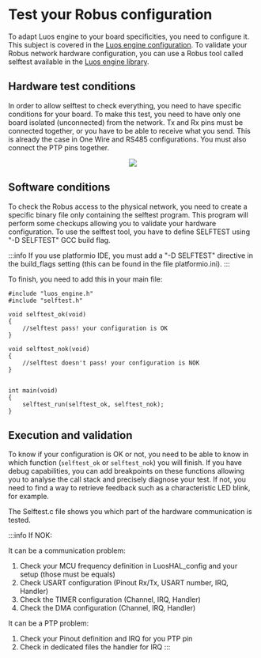 # Test your Robus configuration

To adapt Luos engine to your board specificities, you need to configure it. This subject is covered in the [Luos engine configuration](./mcu).
To validate your Robus network hardware configuration, you can use a Robus tool called selftest available in the <a href="https://github.com/Luos-io/Luos/tree/main/Network/Robus/SelfTest" target="_blank">Luos engine library<IconExternalLink width="10"></IconExternalLink></a>.

## Hardware test conditions

In order to allow selftest to check everything, you need to have specific conditions for your board.
To make this test, you need to have only one board isolated (unconnected) from the network.
Tx and Rx pins must be connected together, or you have to be able to receive what you send. This is already the case in One Wire and RS485 configurations.
You must also connect the PTP pins together.

<div align="center">
  <Image
    src="/img/selftest_connection.svg"
    darkSrc="/img/selftest_connection-dark.svg"
  />
</div>

## Software conditions

To check the Robus access to the physical network, you need to create a specific binary file only containing the selftest program. This program will perform some checkups allowing you to validate your hardware configuration.
To use the selftest tool, you have to define SELFTEST using "-D SELFTEST" GCC build flag.

:::info
If you use platformio IDE, you must add a "-D SELFTEST" directive in the build_flags setting (this can be found in the file platformio.ini).
:::

To finish, you need to add this in your main file:

```AsciiDoc
#include "luos_engine.h"
#include "selftest.h"

void selftest_ok(void)
{
    //selftest pass! your configuration is OK
}

void selftest_nok(void)
{
    //selftest doesn't pass! your configuration is NOK
}


int main(void)
{
    selftest_run(selftest_ok, selftest_nok);
}
```

## Execution and validation

To know if your configuration is OK or not, you need to be able to know in which function (`selftest_ok` or `selftest_nok`) you will finish.
If you have debug capabilities, you can add breakpoints on these functions allowing you to analyse the call stack and precisely diagnose your test.
If not, you need to find a way to retrieve feedback such as a characteristic LED blink, for example.

The Selftest.c file shows you which part of the hardware communication is tested.

:::info
If NOK:

It can be a communication problem:

1. Check your MCU frequency definition in LuosHAL_config and your setup (those must be equals)
2. Check USART configuration (Pinout Rx/Tx, USART number, IRQ, Handler)
3. Check the TIMER configuration (Channel, IRQ, Handler)
4. Check the DMA configuration (Channel, IRQ, Handler)

It can be a PTP problem:

1. Check your Pinout definition and IRQ for you PTP pin
2. Check in dedicated files the handler for IRQ
   :::
